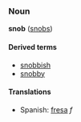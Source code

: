 ===Noun===
'''snob''' ([[snobs]])

====Derived terms====
*[[snobbish]]
*[[snobby]]

====Translations====
*Spanish: [[fresa]] ''f''